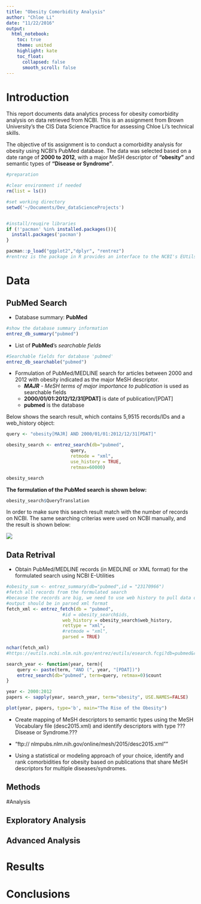 ```yaml
---
title: "Obesity Comorbidity Analysis"
author: "Chloe Li"
date: "11/22/2016"
output: 
  html_notebook:
    toc: true
    theme: united
    highlight: kate
    toc_float:
      collapsed: false
      smooth_scroll: false
---
```


# Introduction

  This report documents data analytics process for obesity comorbidity analysis on data retrieved from NCBI. This is an assignment from Brown University's the CIS Data Science Practice for assessing Chloe Li's technical skills.

  The objective of tis assignment is to conduct a comorbidity analysis for obesity using NCBI's PubMed database. The data was selected based on a date range of __2000 to 2012__, with a major MeSH descriptor of __"obesity"__ and semantic types of __"Disease or Syndrome"__.


```r
#preparation

#clear environment if needed
rm(list = ls())

#set working directory
setwd('~/Documents/Dev_dataScienceProjects')


#install/reuqire libraries
if (!'pacman' %in% installed.packages()){
  install.packages('pacman')
}

pacman::p_load("ggplot2","dplyr", "rentrez")
#rentrez is the package in R provides an interface to the NCBI's EUtils API
```


# Data
## PubMed Search
- Database summary: **PubMed**
```r
#show the database summary information
entrez_db_summary("pubmed")
```
- List of **PubMed**'s *searchable fields*
```r
#Searchable fields for database 'pubmed'
entrez_db_searchable("pubmed")
```

- Formulation of PubMed/MEDLINE search for articles between 2000 and 2012 with obesity indicated as the major MeSH descriptor.
    + *__MAJR__ - MeSH terms of major importance to publication* is used as searchable fields
    + **2000/01/01:2012/12/31[PDAT]** is date of publication/[PDAT]
    + **pubmed** is the database

Below shows the search result, which contains 5,9515 records/IDs and a web_history object:
```r
query <- "obesity[MAJR] AND 2000/01/01:2012/12/31[PDAT]"

obesity_search <- entrez_search(db="pubmed",
                        query,
                        retmode = "xml",
                        use_history = TRUE,
                        retmax=60000)

obesity_search
```

**The formulation of the PubMed search is shown below:**
```r

obesity_search$QueryTranslation

```


In order to make sure this search result match with the number of records on NCBI. The same searching criterias were used on NCBI manually, and the result is shown below:


![](/Users/ChloeLi/Documents/Dev_dataScienceProjects/BrownUniv/searchResultNCBI.png)


## Data Retrival
- Obtain PubMed/MEDLINE records (in MEDLINE or XML format) for the formulated search using NCBI E-Utilities
```r
#obesity_sum <- entrez_summary(db="pubmed",id = "23170966")
#fetch all records from the formulated search
#because the records are big, we need to use web history to pull data out
#output should be in parsed xml format
fetch_xml <- entrez_fetch(db = "pubmed", 
                     #id = obesity_search$ids, 
                     web_history = obesity_search$web_history, 
                     rettype = "xml", 
                     #retmode = "xml",
                     parsed = TRUE)

nchar(fetch_xml)
#https://eutils.ncbi.nlm.nih.gov/entrez/eutils/esearch.fcgi?db=pubmed&retmax=100000&term=obesity[mesh+major+topic]+AND+2000/1/1:2012/12/31[pdat]&rettype=xml
```


```r
search_year <- function(year, term){
    query <- paste(term, "AND (", year, "[PDAT])")
    entrez_search(db="pubmed", term=query, retmax=0)$count
}

year <- 2000:2012
papers <- sapply(year, search_year, term="obesity", USE.NAMES=FALSE)

plot(year, papers, type='b', main="The Rise of the Obesity")
```


- Create mapping of MeSH descriptors to semantic types using the MeSH Vocabulary file (desc2015.xml) and identify descriptors with type ???Disease or Syndrome.???
- "ftp:// nlmpubs.nlm.nih.gov/online/mesh/2015/desc2015.xml""


- Using a statistical or modeling approach of your choice, identify and rank comorbidities for obesity based on publications that share MeSH descriptors for multiple diseases/syndromes.



## Methods

#Analysis

## Exploratory Analysis
## Advanced Analysis 


# Results


# Conclusions